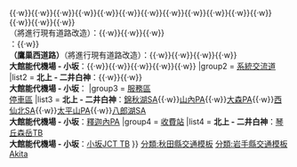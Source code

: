 {{Navbox
|name = 秋田自動車道
|title = {{Ja Exp Route Sign|E7}}/{{Ja Exp Route Sign|E46}} [[秋田自動車道]]<small>（包含[[日本海沿岸東北自動車道]]的[[高速自動車國道並行一般國道快速道路|快速道路]]區間）</small>
|titlestyle = border-left:3em solid {{{路線色1|#393}}}; border-right:3em solid {{{路線色2|#393}}}; background-color:#dfd;
|groupstyle = background-color:#dfd;
|group1 = [[交流道]]<br />[[智慧型交流道]]
|list1 = '''北上 - 二井白神'''：{{IC|北上西|1}}{{·w}}{{IC|湯田|2}}{{·w}}{{IC|橫手|3}}{{·w}}{{SIC|橫手北|3-1}}{{·w}}{{IC|大曲|4|{{link-ja|大曲西道路}}}}{{·w}}{{SIC|西仙北|4-1|3=服務區}}{{·w}}{{IC|協和|5}}{{·w}}{{IC|秋田南|6}}{{·w}}{{IC|秋田中央|7}}{{·w}}{{IC|秋田北|8}}{{·w}}{{IC|昭和男鹿半島|9}}{{·w}}{{IC|五城目八郎潟|10}}{{·w}}{{IC|琴丘森岳|11}}{{·w}}{{IC|八龍|12}}{{·w}}{{IC|能代南|13}}{{·w}}{{IC|能代東|14}}{{·w}}{{IC|二井白神|15}}<br />'''{{link-ja|二井繞道|二ツ井バイパス}}'''（將進行現有道路改造）：{{事業中|{{IC|二井白神|||交流道|IC}}}}{{·w}}{{事業中|種海入口|改造為立體交叉交流道}}{{·w}}{{事業中|二井高架橋立體交叉|通過改良匯入處形成交流道}}{{·w}}{{事業中|小繁IC}}<br />'''{{link-ja|二井今泉道路|二ツ井今泉道路}}'''：{{事業中|小繁IC}}{{·w}}{{事業中|今泉IC}}<br />'''{{link-ja|秋田縣道325號大館能代機場西線|秋田県道325号大館能代空港西線|大館能代機場西線}}（鷹巢西道路）'''（將進行現有道路改造）：{{事業中|今泉IC}}{{·w}}{{事業中|蟹澤|改造為立體交叉交流道}}{{·w}}{{事業中|綠丘|改造為立體交叉交流道}}{{·w}}{{事業中|川口南|改造為立體交叉交流道}}{{·w}}{{事業中|大館能代機場IC}}<br />'''大館能代機場 - 小坂'''：{{IC|大館能代機場|23}}{{·w}}{{IC|鷹巢|24}}{{·w}}{{IC|二井田中|25}}{{·w}}{{IC|大館南|26}}{{·w}}{{IC|大館北|27}}{{·w}}{{IC|小坂北|28}}
|group2 = [[系統交流道]]
|list2 = '''北上 - 二井白神'''：{{JCT|北上|37|{{自動車道|東北}}}}{{·w}}{{JCT|橫手|3|{{link-ja|湯澤橫手道路 (秋田自動車道)|湯沢横手道路|湯澤橫手道路}}|4=交流道}}{{·w}}{{JCT|河邊|5-1|{{自動車道|日本海東北}}}}<br />'''大館能代機場 - 小坂'''：{{JCT|小坂|49-2|{{自動車道|東北}}}}
|group3 = [[服務區 (公路)|服務區]]<br />[[服務區 (公路)|停車區]]
|list3 = '''北上 - 二井白神'''：[[錦秋湖服務區|錦秋湖SA]]{{·w}}[[山內停车区|山內PA]]{{·w}}[[大森停车区|大森PA]]{{·w}}[[西仙北服務區|西仙北SA]]{{·w}}[[太平山停车区|太平山PA]]{{·w}}[[八郎湖服務區|八郎湖SA]]<br />'''大館能代機場 - 小坂'''：[[釋迦內停車區|釋迦內PA]]
|group4 = [[收費站]]
|list4 = '''北上 - 二井白神'''：[[琴丘森岳主線收費站|琴丘森岳TB]]<br />'''大館能代機場 - 小坂'''：[[小坂北交流道|小坂JCT TB]]
}}
<noinclude>
[[分類:秋田縣交通模板]]
[[分類:岩手縣交通模板]]
[[分類:東日本高速公路模板|Akita]]
</noinclude>